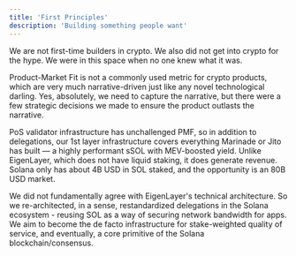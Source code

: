 ```yaml
---
title: 'First Principles'
description: 'Building something people want'
---
```


We are not first-time builders in crypto. We also did not get into crypto for the hype. We were in this space when no one knew what it was.

Product-Market Fit is not a commonly used metric for crypto products, which are very much narrative-driven just like any novel technological darling. Yes, absolutely, we need to capture the narrative, but there were a few strategic decisions we made to ensure the product outlasts the narrative.

PoS validator infrastructure has unchallenged PMF, so in addition to delegations, our 1st layer infrastructure covers everything Marinade or Jito has built — a highly performant sSOL with MEV-boosted yield. Unlike EigenLayer, which does not have liquid staking, it does generate revenue. Solana only has about 4B USD in SOL staked, and the opportunity is an 80B USD market.

We did not fundamentally agree with EigenLayer's technical architecture. So we re-architected, in a sense, restandardized delegations in the Solana ecosystem - reusing SOL as a way of securing network bandwidth for apps. We aim to become the de facto infrastructure for stake-weighted quality of service, and eventually, a core primitive of the Solana blockchain/consensus.